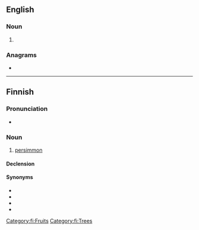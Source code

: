 ==English==

===Noun===
{{en-noun}}

# {{dated form of|persimmon|lang=en}}

===Anagrams===
* {{anagrams|en|a=eimnoprs|Peronism|emprison}}

----

==Finnish==

===Pronunciation===
* {{fi-IPA}}

===Noun===
{{fi-noun}}

# [[persimmon]]

====Declension====
{{fi-decl-risti|persimon|||a|i=0}}

====Synonyms====
* {{l|fi|kaki}}
* {{l|fi|kakiluumu}}
* {{l|fi|persimoni}}
* {{l|fi|sharon}}

[[Category:fi:Fruits]]
[[Category:fi:Trees]]